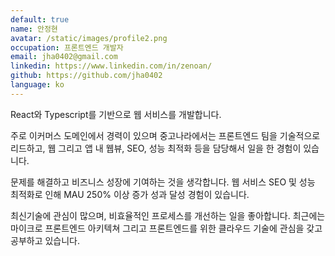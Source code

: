 ```yaml
---
default: true
name: 안정현
avatar: /static/images/profile2.png
occupation: 프론트엔드 개발자
email: jha0402@gmail.com
linkedin: https://www.linkedin.com/in/zenoan/
github: https://github.com/jha0402
language: ko
---
```


React와 Typescript를 기반으로 웹 서비스를 개발합니다.

주로 이커머스 도메인에서 경력이 있으며 중고나라에서는 프론트엔드 팀을 기술적으로 리드하고, 웹 그리고 앱 내 웹뷰, SEO, 성능 최적화 등을 담당해서 일을 한 경험이 있습니다.

문제를 해결하고 비즈니스 성장에 기여하는 것을 생각합니다. 웹 서비스 SEO 및 성능 최적화로 인해 MAU 250% 이상 증가 성과 달성 경험이 있습니다.

최신기술에 관심이 많으며, 비효율적인 프로세스를 개선하는 일을 좋아합니다. 최근에는 마이크로 프론트엔드 아키텍쳐 그리고 프론트엔드를 위한 클라우드 기술에 관심을 갖고 공부하고 있습니다.
